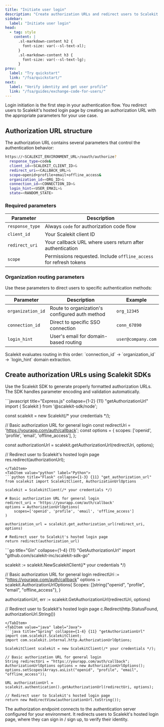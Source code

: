 ```yaml
---
title: "Initiate user login"
description: "Create authorization URLs and redirect users to Scalekit's hosted login page with proper parameters and organization routing."
sidebar:
  label: "Initiate user login"
head:
  - tag: style
    content: |
      .sl-markdown-content h2 {
        font-size: var(--sl-text-xl);
      }
      .sl-markdown-content h3 {
        font-size: var(--sl-text-lg);
      }
prev:
  label: "Try quickstart"
  link: "/fsa/quickstart/"
next:
  label: "Verify identity and get user profile"
  link: "/fsa/guides/exchange-code-for-users/"
---
```


Login initiation is the first step in your authentication flow. You redirect users to Scalekit's hosted login page by creating an authorization URL with the appropriate parameters for your use case.

## Authorization URL structure

The authorization URL contains several parameters that control the authentication behavior:

```sh title="Authorization URL format" showLineNumbers=false
https://<SCALEKIT_ENVIRONMENT_URL>/oauth/authorize?
  response_type=code&
  client_id=<SCALEKIT_CLIENT_ID>&
  redirect_uri=<CALLBACK_URL>&
  scope=openid+profile+email+offline_access&
  organization_id=<ORG_ID>&
  connection_id=<CONNECTION_ID>&
  login_hint=<USER_EMAIL>&
  state=<RANDOM_STATE>
```

### Required parameters

| Parameter | Description |
|-----------|-------------|
| `response_type` | Always `code` for authorization code flow |
| `client_id` | Your Scalekit client ID |
| `redirect_uri` | Your callback URL where users return after authentication |
| `scope` | Permissions requested. Include `offline_access` for refresh tokens |

### Organization routing parameters

Use these parameters to direct users to specific authentication methods:

| Parameter | Description | Example |
|-----------|-------------|---------|
| `organization_id` | Route to organization's configured auth method | `org_12345` |
| `connection_id` | Direct to specific SSO connection | `conn_67890` |
| `login_hint` | User's email for domain-based routing | `user@company.com` |

<Aside type="tip" title="Parameter precedence">
Scalekit evaluates routing in this order: `connection_id` → `organization_id` → `login_hint` domain extraction.
</Aside>

## Create authorization URLs using Scalekit SDKs

Use the Scalekit SDK to generate properly formatted authorization URLs. The SDK handles parameter encoding and validation automatically.

<Tabs syncKey="tech-stack">
<TabItem value="node" label="Node.js">
```javascript title="Express.js" collapse={1-2} {11} "getAuthorizationUrl"
import { Scalekit } from '@scalekit-sdk/node';

const scalekit = new Scalekit(/* your credentials */);

// Basic authorization URL for general login
const redirectUri = 'https://yourapp.com/auth/callback';
const options = {
  scopes: ['openid', 'profile', 'email', 'offline_access'],
};

const authorizationUrl = scalekit.getAuthorizationUrl(redirectUri, options);

// Redirect user to Scalekit's hosted login page
res.redirect(authorizationUrl);
```
</TabItem>
<TabItem value="python" label="Python">
```python title="Flask" collapse={1-3} {11} "get_authorization_url"
from scalekit import ScalekitClient, AuthorizationUrlOptions

scalekit = ScalekitClient(/* your credentials */)

# Basic authorization URL for general login
redirect_uri = 'https://yourapp.com/auth/callback'
options = AuthorizationUrlOptions(
    scopes=['openid', 'profile', 'email', 'offline_access']
)

authorization_url = scalekit.get_authorization_url(redirect_uri, options)

# Redirect user to Scalekit's hosted login page
return redirect(authorization_url)
```
</TabItem>
<TabItem value="go" label="Go">
```go title="Gin" collapse={1-4} {11} "GetAuthorizationUrl"
import "github.com/scalekit-inc/scalekit-sdk-go"

scalekit := scalekit.NewScalekitClient(/* your credentials */)

// Basic authorization URL for general login
redirectUri := "https://yourapp.com/auth/callback"
options := scalekit.AuthorizationUrlOptions{
    Scopes: []string{"openid", "profile", "email", "offline_access"},
}

authorizationUrl, err := scalekit.GetAuthorizationUrl(redirectUri, options)

// Redirect user to Scalekit's hosted login page
c.Redirect(http.StatusFound, authorizationUrl.String())
```
</TabItem>
<TabItem value="java" label="Java">
```java title="Spring" collapse={1-4} {11} "getAuthorizationUrl"
import com.scalekit.ScalekitClient;
import com.scalekit.internal.http.AuthorizationUrlOptions;

ScalekitClient scalekit = new ScalekitClient(/* your credentials */);

// Basic authorization URL for general login
String redirectUri = "https://yourapp.com/auth/callback";
AuthorizationUrlOptions options = new AuthorizationUrlOptions();
options.setScopes(Arrays.asList("openid", "profile", "email", "offline_access"));

URL authorizationUrl = scalekit.authentication().getAuthorizationUrl(redirectUri, options);

// Redirect user to Scalekit's hosted login page
return new RedirectView(authorizationUrl.toString());
```
</TabItem>
</Tabs>

The authorization endpoint connects to the authentication server configured for your environment. It redirects users to Scalekit's hosted login page, where they can sign in / sign up, to verify their identity.

